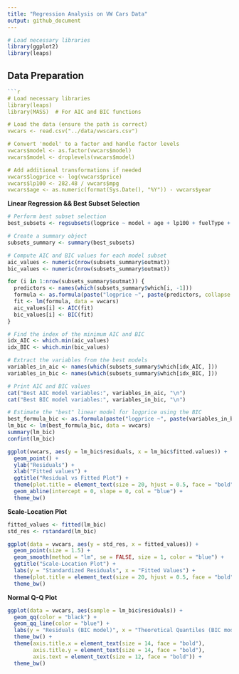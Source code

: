 ```yaml
---
title: "Regression Analysis on VW Cars Data"
output: github_document
---
```


```r
# Load necessary libraries
library(ggplot2)
library(leaps)
```

## Data Preparation

```r
```r
# Load necessary libraries
library(leaps)
library(MASS)  # For AIC and BIC functions

# Load the data (ensure the path is correct)
vwcars <- read.csv("../data/vwscars.csv")

# Convert 'model' to a factor and handle factor levels
vwcars$model <- as.factor(vwcars$model)
vwcars$model <- droplevels(vwcars$model)

# Add additional transformations if needed
vwcars$logprice <- log(vwcars$price)
vwcars$lp100 <- 282.48 / vwcars$mpg
vwcars$age <- as.numeric(format(Sys.Date(), "%Y")) - vwcars$year

```
**Linear Regression && Best Subset Selection**
```r
# Perform best subset selection
best_subsets <- regsubsets(logprice ~ model + age + lp100 + fuelType + engineSize + tax + transmission + mileage, data = vwcars, nvmax = NULL)

# Create a summary object
subsets_summary <- summary(best_subsets)

# Compute AIC and BIC values for each model subset
aic_values <- numeric(nrow(subsets_summary$outmat))
bic_values <- numeric(nrow(subsets_summary$outmat))

for (i in 1:nrow(subsets_summary$outmat)) {
  predictors <- names(which(subsets_summary$which[i, -1]))
  formula <- as.formula(paste("logprice ~", paste(predictors, collapse = " + ")))
  fit <- lm(formula, data = vwcars)
  aic_values[i] <- AIC(fit)
  bic_values[i] <- BIC(fit)
}

# Find the index of the minimum AIC and BIC
idx_AIC <- which.min(aic_values)
idx_BIC <- which.min(bic_values)

# Extract the variables from the best models
variables_in_aic <- names(which(subsets_summary$which[idx_AIC, ]))
variables_in_bic <- names(which(subsets_summary$which[idx_BIC, ]))

# Print AIC and BIC values
cat("Best AIC model variables:", variables_in_aic, "\n")
cat("Best BIC model variables:", variables_in_bic, "\n")

# Estimate the "best" linear model for logprice using the BIC
best_formula_bic <- as.formula(paste("logprice ~", paste(variables_in_bic[-1], collapse = " + ")))
lm_bic <- lm(best_formula_bic, data = vwcars)
summary(lm_bic)
confint(lm_bic)


```


```r
ggplot(vwcars, aes(y = lm_bic$residuals, x = lm_bic$fitted.values)) +
  geom_point() +
  ylab("Residuals") +
  xlab("Fitted values") +
  ggtitle("Residual vs Fitted Plot") +
  theme(plot.title = element_text(size = 20, hjust = 0.5, face = "bold"), text = element_text(size = 20)) +
  geom_abline(intercept = 0, slope = 0, col = "blue") +
  theme_bw()

```
**Scale-Location Plot**
```r
fitted_values <- fitted(lm_bic)
std_res <- rstandard(lm_bic)

ggplot(data = vwcars, aes(y = std_res, x = fitted_values)) +
  geom_point(size = 1.5) +
  geom_smooth(method = "lm", se = FALSE, size = 1, color = "blue") +
  ggtitle("Scale-Location Plot") +
  labs(y = "Standardized Residuals", x = "Fitted Values") +
  theme(plot.title = element_text(size = 20, hjust = 0.5, face = "bold"), text = element_text(size = 20)) +
  theme_bw()

```
**Normal Q-Q Plot**
```r
ggplot(data = vwcars, aes(sample = lm_bic$residuals)) +
  geom_qq(color = "black") +
  geom_qq_line(color = "blue") +
  labs(y = "Residuals (BIC model)", x = "Theoretical Quantiles (BIC model)") +
  theme_bw() +
  theme(axis.title.x = element_text(size = 14, face = "bold"),
        axis.title.y = element_text(size = 14, face = "bold"),
        axis.text = element_text(size = 12, face = "bold")) +
  theme_bw()

```